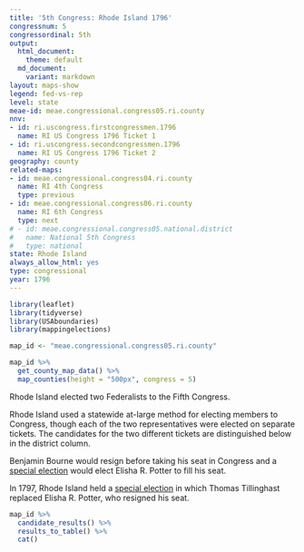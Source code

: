 ```yaml
---
title: '5th Congress: Rhode Island 1796'
congressnum: 5
congressordinal: 5th
output:
  html_document:
    theme: default
  md_document:
    variant: markdown
layout: maps-show
legend: fed-vs-rep
level: state
meae-id: meae.congressional.congress05.ri.county
nnv:
- id: ri.uscongress.firstcongressmen.1796
  name: RI US Congress 1796 Ticket 1
- id: ri.uscongress.secondcongressmen.1796
  name: RI US Congress 1796 Ticket 2
geography: county
related-maps:
- id: meae.congressional.congress04.ri.county
  name: RI 4th Congress
  type: previous
- id: meae.congressional.congress06.ri.county
  name: RI 6th Congress
  type: next
# - id: meae.congressional.congress05.national.district
#   name: National 5th Congress
#   type: national
state: Rhode Island
always_allow_html: yes
type: congressional
year: 1796
---
```


```r
library(leaflet)
library(tidyverse)
library(USAboundaries)
library(mappingelections)

map_id <- "meae.congressional.congress05.ri.county"
```

<div class="map">

```r
map_id %>%
  get_county_map_data() %>% 
  map_counties(height = "500px", congress = 5)
```

</div>

Rhode Island elected two Federalists to the Fifth Congress. 

Rhode Island used a statewide at-large method for electing members to Congress, though each of the two representatives were elected on separate tickets. The candidates for the two different tickets are distinguished below in the district column.

Benjamin Bourne would resign before taking his seat in Congress and a [special election](https://elections.lib.tufts.edu/catalog/tufts:ri.uscongress.specialelection.1796) would elect Elisha R. Potter to fill his seat.

In 1797, Rhode Island held a [special election](https://elections.lib.tufts.edu/catalog/tufts:ri.uscongress1.1797) in which Thomas Tillinghast replaced Elisha R. Potter, who resigned his seat.

<div class="results-table">

```r
map_id %>%
  candidate_results() %>%
  results_to_table() %>%
  cat()
```

</div>
